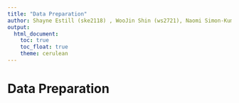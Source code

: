 ```yaml
---
title: "Data Preparation"
author: Shayne Estill (ske2118) , WooJin Shin (ws2721), Naomi Simon-Kumar (ns3782), Serena Ting (sjt2164)
output: 
  html_document:
    toc: true
    toc_float: true
    theme: cerulean
---
```


# Data Preparation



